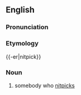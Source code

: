 ==English==

===Pronunciation===

===Etymology===
{{-er|nitpick}}

===Noun===
{{en-noun}}

# somebody who [[nitpick]]s